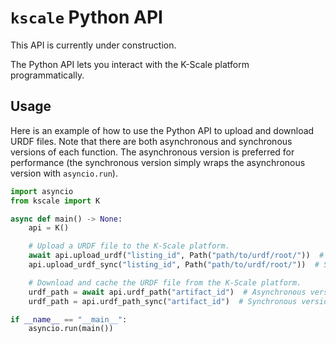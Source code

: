 
# `kscale` Python API

<Callout type="warning" emoji="⚠️">
This API is currently under construction.
</Callout>

The Python API lets you interact with the K-Scale platform programmatically.

## Usage

Here is an example of how to use the Python API to upload and download URDF files. Note that there are both asynchronous and synchronous versions of each function. The asynchronous version is preferred for performance (the synchronous version simply wraps the asynchronous version with `asyncio.run`).

```python
import asyncio
from kscale import K

async def main() -> None:
    api = K()

    # Upload a URDF file to the K-Scale platform.
    await api.upload_urdf("listing_id", Path("path/to/urdf/root/"))  # Asynchronous version
    api.upload_urdf_sync("listing_id", Path("path/to/urdf/root/"))  # Synchronous version

    # Download and cache the URDF file from the K-Scale platform.
    urdf_path = await api.urdf_path("artifact_id")  # Asynchronous version
    urdf_path = api.urdf_path_sync("artifact_id")  # Synchronous version

if __name__ == "__main__":
    asyncio.run(main())
```
